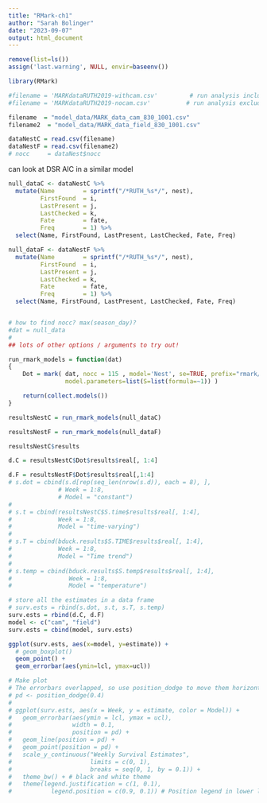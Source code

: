 ---
title: "RMark-ch1"
author: "Sarah Bolinger"
date: "2023-09-07"
output: html_document
---
```{r}
remove(list=ls())
assign('last.warning', NULL, envir=baseenv())

library(RMark)
```


```{r}
#filename = 'MARKdataRUTH2019-withcam.csv'         # run analysis including cam nests
#filename = 'MARKdataRUTH2019-nocam.csv'          # run analysis excluding cam nests

filename  = "model_data/MARK_data_cam_830_1001.csv"
filename2  = "model_data/MARK_data_field_830_1001.csv"

dataNestC = read.csv(filename)
dataNestF = read.csv(filename2)
# nocc     = dataNest$nocc
```

can look at DSR AIC in a similar model 

```{r}
null_dataC <- dataNestC %>%
  mutate(Name        = sprintf("/*RUTH_%s*/", nest),
         FirstFound  = i,
         LastPresent = j,
         LastChecked = k,
         Fate        = fate,
         Freq        = 1) %>%
  select(Name, FirstFound, LastPresent, LastChecked, Fate, Freq)

null_dataF <- dataNestF %>%
  mutate(Name        = sprintf("/*RUTH_%s*/", nest),
         FirstFound  = i,
         LastPresent = j,
         LastChecked = k,
         Fate        = fate,
         Freq        = 1) %>%
  select(Name, FirstFound, LastPresent, LastChecked, Fate, Freq)


# how to find nocc? max(season_day)?
#dat = null_data
#
## lots of other options / arguments to try out!
```


```{r}
run_rmark_models = function(dat)
{
    Dot = mark( dat, nocc = 115 , model='Nest', se=TRUE, prefix="rmark/RUTH",
                model.parameters=list(S=list(formula=~1)) )

    return(collect.models())
}
```


```{r}
resultsNestC = run_rmark_models(null_dataC)

resultsNestF = run_rmark_models(null_dataF)

resultsNestC$results
```

```{r}

d.C = resultsNestC$Dot$results$real[, 1:4] 

d.F = resultsNestF$Dot$results$real[,1:4]
# s.dot = cbind(s.d[rep(seq_len(nrow(s.d)), each = 8), ],
              # Week = 1:8, 
              # Model = "constant")
# 
# s.t = cbind(resultsNestC$S.time$results$real[, 1:4],
#             Week = 1:8, 
#             Model = "time-varying")
# 
# s.T = cbind(bduck.results$S.TIME$results$real[, 1:4],
#             Week = 1:8, 
#             Model = "Time trend")
# 
# s.temp = cbind(bduck.results$S.temp$results$real[, 1:4],
#                Week = 1:8,
#                Model = "temperature")

# store all the estimates in a data frame
# surv.ests = rbind(s.dot, s.t, s.T, s.temp)
surv.ests = rbind(d.C, d.F)
model <- c("cam", "field")
surv.ests = cbind(model, surv.ests)

ggplot(surv.ests, aes(x=model, y=estimate)) + 
  # geom_boxplot()
  geom_point() +
  geom_errorbar(aes(ymin=lcl, ymax=ucl))

# Make plot
# The errorbars overlapped, so use position_dodge to move them horizontally
# pd <- position_dodge(0.4) 
# 
# ggplot(surv.ests, aes(x = Week, y = estimate, color = Model)) +
#   geom_errorbar(aes(ymin = lcl, ymax = ucl), 
#                 width = 0.1, 
#                 position = pd) + 
#   geom_line(position = pd) +
#   geom_point(position = pd) +
#   scale_y_continuous("Weekly Survival Estimates", 
#                      limits = c(0, 1), 
#                      breaks = seq(0, 1, by = 0.1)) + 
#   theme_bw() + # black and white theme
#   theme(legend.justification = c(1, 0.1),
#           legend.position = c(0.9, 0.1)) # Position legend in lower left
```


